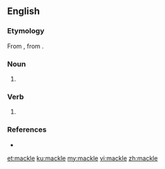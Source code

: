 ==English==

===Etymology===
From {{etyl|frm|en}} {{term|macule|lang=frm}}, from {{etyl|la|en}} {{term|macula|lang=la}}.

===Noun===
{{en-noun}}

# {{obsolete form of|macule|lang=en}}

===Verb===
{{en-verb|mackl}}

# {{obsolete form of|macule|lang=en}}

===References===
* {{R:Webster 1913}}

[[et:mackle]]
[[ku:mackle]]
[[my:mackle]]
[[vi:mackle]]
[[zh:mackle]]